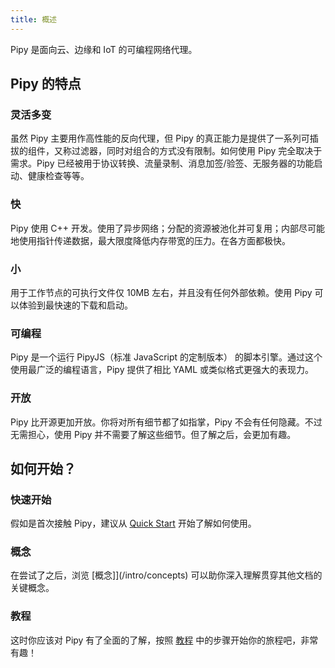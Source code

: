 ```yaml
---
title: 概述
---
```


Pipy 是面向云、边缘和 IoT 的可编程网络代理。

## Pipy 的特点

### 灵活多变

虽然 Pipy 主要用作高性能的反向代理，但 Pipy 的真正能力是提供了一系列可插拔的组件，又称过滤器，同时对组合的方式没有限制。如何使用 Pipy 完全取决于需求。Pipy 已经被用于协议转换、流量录制、消息加签/验签、无服务器的功能启动、健康检查等等。

### 快

Pipy 使用 C++ 开发。使用了异步网络；分配的资源被池化并可复用；内部尽可能地使用指针传递数据，最大限度降低内存带宽的压力。在各方面都极快。

### 小

用于工作节点的可执行文件仅 10MB 左右，并且没有任何外部依赖。使用 Pipy 可以体验到最快速的下载和启动。

### 可编程

Pipy 是一个运行 PipyJS（标准 JavaScript 的定制版本） 的脚本引擎。通过这个使用最广泛的编程语言，Pipy 提供了相比 YAML 或类似格式更强大的表现力。

### 开放

Pipy 比开源更加开放。你将对所有细节都了如指掌，Pipy 不会有任何隐藏。不过无需担心，使用 Pipy 并不需要了解这些细节。但了解之后，会更加有趣。

## 如何开始？

### 快速开始

假如是首次接触 Pipy，建议从 [Quick Start](/quick-start) 开始了解如何使用。

### 概念

在尝试了之后，浏览 [概念]](/intro/concepts) 可以助你深入理解贯穿其他文档的关键概念。

### 教程

这时你应该对 Pipy 有了全面的了解，按照 [教程](tutorial/01-hello) 中的步骤开始你的旅程吧，非常有趣！
